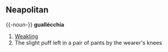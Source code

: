 ==Neapolitan==
{{-noun-}}
'''guallécchia'''
# [[Weakling]]
# The slight puff left in a pair of pants by the wearer's knees